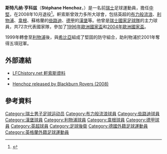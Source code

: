 {{NoteTA
|G1=liverpoolfc
|G2=uefa
|G3=football
|T=zh-hans:斯蒂芬·亨乔兹;zh-hk:史提芬·軒索斯;zh-tw:斯特凡納·亨科茲;
|1=zh-hans:斯蒂芬·亨乔兹;zh-hk:史提芬·軒索斯;zh-tw:斯特凡納·亨科茲;
|2=zh-hans:亨乔兹;zh-hk:軒索斯;zh-tw:亨科茲;
}}
{{Infobox Football biography 
|          playername = 斯特凡纳·亨科兹<br>''Stéphane Henchoz''
|               image = [[File:Stéphane_Henchoz.JPG|240px]]
|            fullname = Stéphane Henchoz
|              height = {{height|meters=1.88}}
|         dateofbirth = {{birth date and age|1974|9|7}} 
|         cityofbirth = Billens
|      countryofbirth = [[瑞士|瑞士]]
|            position = [[中堅|中堅]]
|         currentclub = 已退役
|          youthyears = 1989-1992
|          youthclubs = {{tsl|en|FC Bulle||比勒}}
|               years = 1992-1995<br />1995-1997<br />1997-1999<br />1999-2005<br />2005<br />2005-2006<br />2006-2008
|               clubs = [[纳沙泰尔足球俱乐部|納沙泰爾]]<br />[[漢堡足球俱樂部|漢堡]]<br />[[布力般流浪|布力般流浪]]<br />[[利物浦足球會|利物浦]]<br />[[些路迪|些路迪]]<br />[[韋根足球會|韋根]]<br />[[布力般流浪|布力般流浪]]
|         caps(goals) = {{0}}91 (1)<br />{{0}}49 (2)<br />{{0}}71 (0)<br />135 (0)<br />{{0}}{{0}}6 (0)<br />{{0}}26 (0)<br />{{0}}11 (0)
|       nationalyears = 1993-2005
|        nationalteam = [[瑞士國家足球隊|瑞士]]
| nationalcaps(goals) = {{0}}72 (0)
|            pcupdate = 2008年3月2日
|            ntupdate = 2007年2月25日
}}
'''斯特凡纳·亨科兹'''（'''Stéphane Henchoz'''，{{bd|1974年|9月7日|catidx=Henchoz, Stephane}}）是一名前[[瑞士|瑞士]]足球運動員，擔任[[中堅|中堅]]，在2008年10月退役<ref>{{Cite web |url=http://www.liverpoolfc.tv/news/drilldown/N161668081013-1335.htm |title=利物浦官方網頁 HENCHOZ HANGS UP HIS BOOTS  2008年10月13日 |accessdate=2008年10月14日 |archive-date=2008年10月14日 |archive-url=https://web.archive.org/web/20081014195955/http://www.liverpoolfc.tv/news/drilldown/N161668081013-1335.htm |dead-url=no }}</ref>。軒索斯曾效力多所大球會，包括英超的[[布力般流浪|布力般流浪]]、[[利物浦足球會|利物浦]]、[[韋根|韋根]]、蘇格蘭的[[些路迪|些路迪]]、[[德甲|德甲]]的[[漢堡足球俱樂部|漢堡]]等。他曾是[[瑞士國家足球隊|瑞士國家足球隊]]的主力球員，共72次代表國家隊，參加了[[1996年歐洲國家盃|1996年歐洲國家盃]]和[[2004年歐洲國家盃|2004年歐洲國家盃]]。

1999年轉會至[[利物浦足球會|利物浦]]後，與[[希比亞|希比亞]]組成了堅固的防守組合，助利物浦於2001年奪得五項冠軍。

==外部連結==
* [http://www.lfchistory.net/player_profile.asp?player_id=316 LFChistory.net 軒索斯資料] {{Wayback|url=http://www.lfchistory.net/player_profile.asp?player_id=316 |date=20100616175556 }}
*{{soccerbase|id=10521|name=Stéphane Henchoz}}
*[http://www.thisislancashire.co.uk/sport/football/footballheadlines/display.var.2280348.0.blackburn_rovers_release_three_players.php Henchoz released by Blackburn Rovers (2008)]

==參考資料==
<div class="references-small">
<references />
</div>

{{2004年歐洲足球錦標賽瑞士參賽名單}}

{{Authority control}}
{{DEFAULTSORT:Henchoz, Stephane}}
[[Category:瑞士男子足球运动员|Category:瑞士男子足球运动员]]
[[Category:布力般流浪球員|Category:布力般流浪球員]]
[[Category:些路迪球員|Category:些路迪球員]]
[[Category:漢堡球員|Category:漢堡球員]]
[[Category:利物浦球員|Category:利物浦球員]]
[[Category:韋根球員|Category:韋根球員]]
[[Category:德甲球員|Category:德甲球員]]
[[Category:英超球員|Category:英超球員]]
[[Category:足球後衛|Category:足球後衛]]
[[Category:德國外籍足球運動員|Category:德國外籍足球運動員]]
[[Category:英格蘭外籍足球運動員|Category:英格蘭外籍足球運動員]]